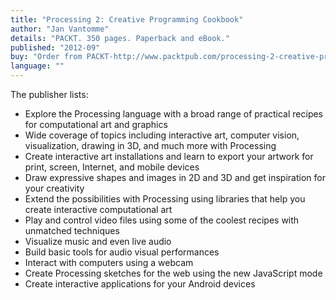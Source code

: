 ```yaml
---
title: "Processing 2: Creative Programming Cookbook"
author: "Jan Vantomme"
details: "PACKT. 350 pages. Paperback and eBook."
published: "2012-09"
buy: "Order from PACKT-http://www.packtpub.com/processing-2-creative-programming-cookbook/book"
language: ""
---
```


The publisher lists:

- Explore the Processing language with a broad range of practical recipes for computational art and graphics
- Wide coverage of topics including interactive art, computer vision, visualization, drawing in 3D, and much more with Processing
- Create interactive art installations and learn to export your artwork for print, screen, Internet, and mobile devices
- Draw expressive shapes and images in 2D and 3D and get inspiration for your creativity
- Extend the possibilities with Processing using libraries that help you create interactive computational art
- Play and control video files using some of the coolest recipes with unmatched techniques
- Visualize music and even live audio
- Build basic tools for audio visual performances
- Interact with computers using a webcam
- Create Processing sketches for the web using the new JavaScript mode
- Create interactive applications for your Android devices
